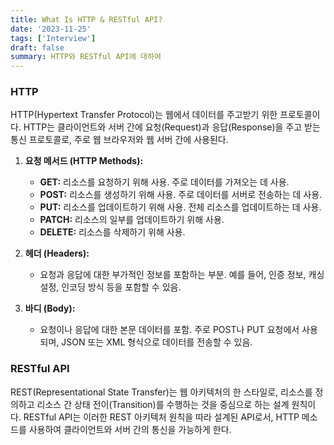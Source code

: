 ```yaml
---
title: What Is HTTP & RESTful API?
date: '2023-11-25'
tags: ['Interview']
draft: false
summary: HTTP와 RESTful API에 대하여
---
```


### HTTP

HTTP(Hypertext Transfer Protocol)는 웹에서 데이터를 주고받기 위한 프로토콜이다. HTTP는 클라이언트와 서버 간에 요청(Request)과 응답(Response)을 주고 받는 통신 프로토콜로, 주로 웹 브라우저와 웹 서버 간에 사용된다.

1. **요청 메서드 (HTTP Methods):**
   - **GET:** 리소스를 요청하기 위해 사용. 주로 데이터를 가져오는 데 사용.
   - **POST:** 리소스를 생성하기 위해 사용. 주로 데이터를 서버로 전송하는 데 사용.
   - **PUT:** 리소스를 업데이트하기 위해 사용. 전체 리소스를 업데이트하는 데 사용.
   - **PATCH:** 리소스의 일부를 업데이트하기 위해 사용.
   - **DELETE:** 리소스를 삭제하기 위해 사용.

2. **헤더 (Headers):**
   - 요청과 응답에 대한 부가적인 정보를 포함하는 부분. 예를 들어, 인증 정보, 캐싱 설정, 인코딩 방식 등을 포함할 수 있음.

3. **바디 (Body):**
   - 요청이나 응답에 대한 본문 데이터를 포함. 주로 POST나 PUT 요청에서 사용되며, JSON 또는 XML 형식으로 데이터를 전송할 수 있음.

### RESTful API

REST(Representational State Transfer)는 웹 아키텍처의 한 스타일로, 리소스를 정의하고 리소스 간 상태 전이(Transition)를 수행하는 것을 중심으로 하는 설계 원칙이다. RESTful API는 이러한 REST 아키텍처 원칙을 따라 설계된 API로서, HTTP 메소드를 사용하여 클라이언트와 서버 간의 통신을 가능하게 한다.